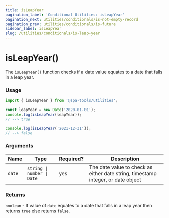 ```yaml
---
title: isLeapYear
pagination_label: 'Conditional Utilities: isLeapYear'
pagination_next: utilities/conditionals/is-not-empty-record
pagination_prev: utilities/conditionals/is-future
sidebar_label: isLeapYear
slug: /utilities/conditionals/is-leap-year
---
```



<PackageCaption packageName='@spa-tools/utilities' />

# isLeapYear()

The `isLeapYear()` function checks if a date value equates to a date that falls in a leap year.

### Usage

```ts
import { isLeapYear } from '@spa-tools/utilities';

const leapYear = new Date('2020-01-01');
console.log(isLeapYear(leapYear));
// --> true

console.log(isLeapYear('2021-12-31'));
// --> false
```

### Arguments

| Name   | Type                       | Required? | Description                                                                      |
| ------ | -------------------------- | --------- | -------------------------------------------------------------------------------- |
| `date` | `string \| number \| Date` | yes       | The date value to check as either date string, timestamp integer, or date object |

### Returns

`boolean` - If value of `date` equates to a date that falls in a leap year then returns `true` else returns `false`.
